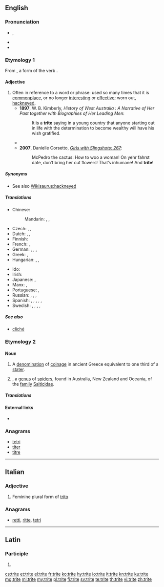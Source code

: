 ==English==
{{was wotd|2015|November|19}}

===Pronunciation===
* {{enPR|trīt}}, {{IPA|/traɪt/|lang=en}}
* {{audio|en-us-trite.ogg|Audio (US)|lang=en}}
* {{rhymes|aɪt|lang=en}}

===Etymology 1===
From {{etyl|la|en}} {{m|la|trītus}}, a form of the verb {{m|la|terō||I wear away, wear out}}.

====Adjective====
{{en-adj|er}}

# Often in reference to a word or phrase: used so many times that it is [[commonplace]], or no longer [[interesting]] or [[effective]]; worn out, [[hackneyed]].
#* '''1897''', W. B. Kimberly, ''History of West Australia : A Narrative of Her Past together with Biographies of Her Leading Men'':
#*: It is a '''trite''' saying in a young country that anyone starting out in life with the determination to become wealthy will have his wish gratified.
#* {{quote-book|author=Anthony Bergin|chapter=The High Seas Regime – Pacific Trends and Developments|editors=[[w:James Crawford (jurist)|James Crawford]]; Donald R. Rothwell|title=The Law of the Sea in the Asian Pacific Region: Developments and Prospects|location=Dordrecht|publisher={{w|Martinus Nijhoff Publishers}}|year=1994|page=183|isbn=978-0-7923-2742-4|passage=It is '''trite''' history&nbsp;– and '''trite''' law&nbsp;– to say that the law of the sea since that time [World War II] reflects a history of coastal State expansion.}}
#* '''2007''', Danielle Corsetto, ''[http://www.girlswithslingshots.com/comic/gws267/ Girls with Slingshots: 267]'':
#*: McPedro the cactus: How to woo a woman! On yehr fahrst date, don’t bring her cut flowers! That’s inhumane! And '''trite'''!

=====Synonyms=====
* See also [[Wikisaurus:hackneyed]]

=====Translations=====
{{trans-top|used so many times that it is commonplace, or no longer interesting or effective; worn out, hackneyed}}
* Chinese:
*: Mandarin: {{t+|cmn|陳腐|sc=Hani}}, {{t+|cmn|陈腐|tr=chénfǔ|sc=Hani}}, {{t+|cmn|平凡|tr=píngfán|sc=Hani}}
* Czech: {{t|cs|otřepaný|m}}, {{t|cs|vyčpělý|m}}, {{t|cs|banální}}
* Dutch: {{t+|nl|versleten}}, {{t+|nl|afgezaagd}}, {{t+|nl|banaal}}
* Finnish: {{t|fi|kulunut}}
* French: {{t+|fr|banal}}, {{t+|fr|trivial}}
* German: {{t+|de|banal}}, {{t+|de|platt}}, {{t+|de|nichtssagend}}, {{t+|de|abgedroschen}}
* Greek: {{t+|el|τετριμμένος|m}}, {{t+|el|κοινότοπος|m}}
* Hungarian: {{t+|hu|elkoptatott}}, {{t+|hu|elcsépelt}}, {{t+|hu|banális}}
{{trans-mid}}
* Ido: {{t+|io|triviala}}
* Irish: {{t|ga|seanchaite}}
* Japanese: {{t+|ja|陳腐|tr=ちんぷな, chinpu-na|alt=陳腐な|sc=Jpan}}, {{t|ja|ありふれた|tr=arifureta|sc=Jpan}}
* Manx: {{t|gv|ceaut}}, {{t|gv|shenn-cheaut}}
* Portuguese: {{t+|pt|gasto}}, {{t+|pt|banal}}
* Russian: {{t+|ru|бана́льный}}, {{t+|ru|изби́тый}}, {{t+|ru|зата́сканный}}, {{t+|ru|шабло́нный}}
* Spanish: {{t+|es|manido}}, {{t+|es|trillado}}, {{t+|es|cliché}}, {{t|es|tópico}}, {{t|es|lugar común}}, {{t|es|trivial}}
* Swedish: {{t+|sv|trivial}}, {{t+|sv|sliten}}, {{t+|sv|banal}}, {{t+|sv|utsliten}}, {{t|sv|utnött}}
{{trans-bottom}}

=====See also=====
* [[cliché]]

===Etymology 2===
{{etystub|en}}

====Noun====
{{en-noun|-}}

# A [[denomination]] of [[coinage]] in ancient Greece equivalent to one third of a [[stater]].
# {{taxlink|Trite|genus|noshow=1}}, a [[genus]] of [[spider]]s, found in Australia, New Zealand and Oceania, of the [[family]] [[Salticidae]].

=====Translations=====
{{trans-top|denomination of ancient Greek coinage}}
{{trans-mid}}
{{trans-bottom}}

{{trans-top|spider genus}}
{{trans-mid}}
{{trans-bottom}}

====External links====
* {{pedialite|Trite|Trite (spider)}}

===Anagrams===
* [[tetri#English|tetri]]
* [[titer#English|titer]]
* [[titre#English|titre]]

----

==Italian==

===Adjective===
{{head|it|adjective form}}

# Feminine plural form of [[trito]]

===Anagrams===
* [[retti#Italian|retti]], [[ritte#Italian|ritte]], [[tetri#Italian|tetri]]

----

==Latin==

===Participle===
{{la-part-form|trīte}}

# {{inflection of|trītus||voc|m|s|lang=la}}

[[cs:trite]]
[[et:trite]]
[[el:trite]]
[[fr:trite]]
[[ko:trite]]
[[hy:trite]]
[[io:trite]]
[[it:trite]]
[[kn:trite]]
[[ku:trite]]
[[mg:trite]]
[[ml:trite]]
[[my:trite]]
[[pl:trite]]
[[fi:trite]]
[[sv:trite]]
[[te:trite]]
[[th:trite]]
[[vi:trite]]
[[zh:trite]]